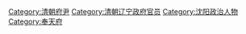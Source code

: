 [[Category:清朝府尹|Category:清朝府尹]]
[[Category:清朝辽宁政府官员|Category:清朝辽宁政府官员]]
[[Category:沈阳政治人物|Category:沈阳政治人物]]
[[Category:奉天府|Category:奉天府]]